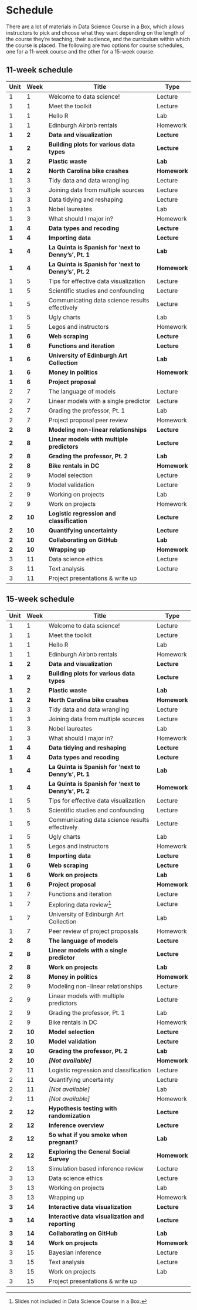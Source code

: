 # Schedule {#schedule}

There are a lot of materials in Data Science Course in a Box, which allows instructors to pick and choose what they want depending on the length of the course they're teaching, their audience, and the curriculum within which the course is placed.
The following are two options for course schedules, one for a 11-week course and the other for a 15-week course.

## 11-week schedule

| Unit  | Week   | Title                                                 | Type         |
|-------|--------|-------------------------------------------------------|--------------|
| 1     | 1      | Welcome to data science!                              | Lecture      |
| 1     | 1      | Meet the toolkit                                      | Lecture      |
| 1     | 1      | Hello R                                               | Lab          |
| 1     | 1      | Edinburgh Airbnb rentals                              | Homework     |
| **1** | **2**  | **Data and visualization**                            | **Lecture**  |
| **1** | **2**  | **Building plots for various data types**             | **Lecture**  |
| **1** | **2**  | **Plastic waste**                                     | **Lab**      |
| **1** | **2**  | **North Carolina bike crashes**                       | **Homework** |
| 1     | 3      | Tidy data and data wrangling                          | Lecture      |
| 1     | 3      | Joining data from multiple sources                    | Lecture      |
| 1     | 3      | Data tidying and reshaping                            | Lecture      |
| 1     | 3      | Nobel laureates                                       | Lab          |
| 1     | 3      | What should I major in?                               | Homework     |
| **1** | **4**  | **Data types and recoding**                           | **Lecture**  |
| **1** | **4**  | **Importing data**                                    | **Lecture**  |
| **1** | **4**  | **La Quinta is Spanish for 'next to Denny's', Pt. 1** | **Lab**      |
| **1** | **4**  | **La Quinta is Spanish for 'next to Denny's', Pt. 2** | **Homework** |
| 1     | 5      | Tips for effective data visualization                 | Lecture      |
| 1     | 5      | Scientific studies and confounding                    | Lecture      |
| 1     | 5      | Communicating data science results effectively        | Lecture      |
| 1     | 5      | Ugly charts                                           | Lab          |
| 1     | 5      | Legos and instructors                                 | Homework     |
| **1** | **6**  | **Web scraping**                                      | **Lecture**  |
| **1** | **6**  | **Functions and iteration**                           | **Lecture**  |
| **1** | **6**  | **University of Edinburgh Art Collection**            | **Lab**      |
| **1** | **6**  | **Money in politics**                                 | **Homework** |
| **1** | **6**  | **Project proposal**                                  |              |
| 2     | 7      | The language of models                                | Lecture      |
| 2     | 7      | Linear models with a single predictor                 | Lecture      |
| 2     | 7      | Grading the professor, Pt. 1                          | Lab          |
| 2     | 7      | Project proposal peer review                          | Homework     |
| **2** | **8**  | **Modeling non-linear relationships**                 | **Lecture**  |
| **2** | **8**  | **Linear models with multiple predictors**            | **Lecture**  |
| **2** | **8**  | **Grading the professor, Pt. 2**                      | **Lab**      |
| **2** | **8**  | **Bike rentals in DC**                                | **Homework** |
| 2     | 9      | Model selection                                       | Lecture      |
| 2     | 9      | Model validation                                      | Lecture      |
| 2     | 9      | Working on projects                                   | Lab          |
| 2     | 9      | Work on projects                                      | Homework     |
| **2** | **10** | **Logistic regression and classification**            | **Lecture**  |
| **2** | **10** | **Quantifying uncertainty**                           | **Lecture**  |
| **2** | **10** | **Collaborating on GitHub**                           | **Lab**      |
| **2** | **10** | **Wrapping up**                                       | **Homework** |
| 3     | 11     | Data science ethics                                   | Lecture      |
| 3     | 11     | Text analysis                                         | Lecture      |
| 3     | 11     | Project presentations & write up                      |              |

## 15-week schedule

| Unit  | Week   | Title                                                 | Type         |
|-------|--------|-------------------------------------------------------|--------------|
| 1     | 1      | Welcome to data science!                              | Lecture      |
| 1     | 1      | Meet the toolkit                                      | Lecture      |
| 1     | 1      | Hello R                                               | Lab          |
| 1     | 1      | Edinburgh Airbnb rentals                              | Homework     |
| **1** | **2**  | **Data and visualization**                            | **Lecture**  |
| **1** | **2**  | **Building plots for various data types**             | **Lecture**  |
| **1** | **2**  | **Plastic waste**                                     | **Lab**      |
| **1** | **2**  | **North Carolina bike crashes**                       | **Homework** |
| 1     | 3      | Tidy data and data wrangling                          | Lecture      |
| 1     | 3      | Joining data from multiple sources                    | Lecture      |
| 1     | 3      | Nobel laureates                                       | Lab          |
| 1     | 3      | What should I major in?                               | Homework     |
| **1** | **4**  | **Data tidying and reshaping**                        | **Lecture**  |
| **1** | **4**  | **Data types and recoding**                           | **Lecture**  |
| **1** | **4**  | **La Quinta is Spanish for 'next to Denny's', Pt. 1** | **Lab**      |
| **1** | **4**  | **La Quinta is Spanish for 'next to Denny's', Pt. 2** | **Homework** |
| 1     | 5      | Tips for effective data visualization                 | Lecture      |
| 1     | 5      | Scientific studies and confounding                    | Lecture      |
| 1     | 5      | Communicating data science results effectively        | Lecture      |
| 1     | 5      | Ugly charts                                           | Lab          |
| 1     | 5      | Legos and instructors                                 | Homework     |
| **1** | **6**  | **Importing data**                                    | **Lecture**  |
| **1** | **6**  | **Web scraping**                                      | **Lecture**  |
| **1** | **6**  | **Work on projects**                                  | **Lab**      |
| **1** | **6**  | **Project proposal**                                  | **Homework** |
| 1     | 7      | Functions and iteration                               | Lecture      |
| 1     | 7      | Exploring data review[^schedule-1]                    | Lecture      |
| 1     | 7      | University of Edinburgh Art Collection                | Lab          |
| 1     | 7      | Peer review of project proposals                      | Homework     |
| **2** | **8**  | **The language of models**                            | **Lecture**  |
| **2** | **8**  | **Linear models with a single predictor**             | **Lecture**  |
| **2** | **8**  | **Work on projects**                                  | **Lab**      |
| **2** | **8**  | **Money in politics**                                 | **Homework** |
| 2     | 9      | Modeling non-linear relationships                     | Lecture      |
| 2     | 9      | Linear models with multiple predictors                | Lecture      |
| 2     | 9      | Grading the professor, Pt. 1                          | Lab          |
| 2     | 9      | Bike rentals in DC                                    | Homework     |
| **2** | **10** | **Model selection**                                   | **Lecture**  |
| **2** | **10** | **Model validation**                                  | **Lecture**  |
| **2** | **10** | **Grading the professor, Pt. 2**                      | **Lab**      |
| **2** | **10** | ***[Not available]***                                 | **Homework** |
| 2     | 11     | Logistic regression and classification                | Lecture      |
| 2     | 11     | Quantifying uncertainty                               | Lecture      |
| 2     | 11     | *[Not available]*                                     | Lab          |
| 2     | 11     | *[Not available]*                                     | Homework     |
| **2** | **12** | **Hypothesis testing with randomization**             | **Lecture**  |
| **2** | **12** | **Inference overview**                                | **Lecture**  |
| **2** | **12** | **So what if you smoke when pregnant?**               | **Lab**      |
| **2** | **12** | **Exploring the General Social Survey**               | **Homework** |
| 2     | 13     | Simulation based inference review                     | Lecture      |
| 3     | 13     | Data science ethics                                   | Lecture      |
| 3     | 13     | Working on projects                                   | Lab          |
| 3     | 13     | Wrapping up                                           | Homework     |
| **3** | **14** | **Interactive data visualization**                    | **Lecture**  |
| **3** | **14** | **Interactive data visualization and reporting**      | **Lecture**  |
| **3** | **14** | **Collaborating on GitHub**                           | **Lab**      |
| **3** | **14** | **Work on projects**                                  | **Homework** |
| 3     | 15     | Bayesian inference                                    | Lecture      |
| 3     | 15     | Text analysis                                         | Lecture      |
| 3     | 15     | Work on projects                                      | Lab          |
| 3     | 15     | Project presentations & write up                      |              |

[^schedule-1]: Slides not included in Data Science Course in a Box.
